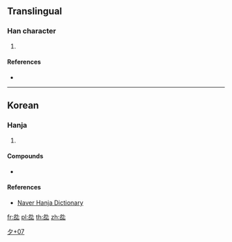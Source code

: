 ==Translingual==

===Han character===
{{Han char|rn=36|rad=夕|as=07|sn=10|four=|canj=NYRP|ids=⿱外叱}}

# {{defn|Han|sort=夕07}}

====References====
* {{Han ref|kx=0247.071|dj=0413.161|hdz=20863.111|uh=591E|ud=22814}}

----

==Korean==

===Hanja===
{{ko-hanja|hangeul=[[욋]]|rv=oet|mr=oet|y=woys}}

# {{defn|lang=ko|sort=夕07}}

====Compounds====
* {{lang|ko|sc=Hant|[[夞怪面]]}}

====References====
* [http://hanja.naver.com/hanja?q=%E5%A4%9E Naver Hanja Dictionary]

[[Category:Korean-only CJKV Characters|夕+07]]

[[fr:夞]]
[[pl:夞]]
[[th:夞]]
[[zh:夞]]
